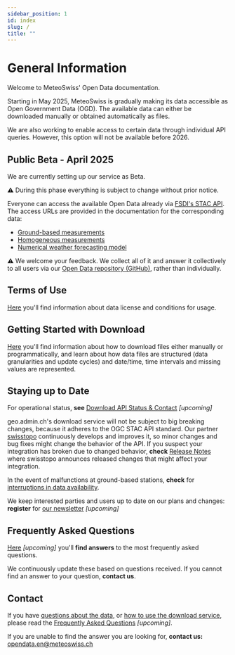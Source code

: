 ```yaml
---
sidebar_position: 1
id: index
slug: /
title: ""
---
```


# General Information

Welcome to MeteoSwiss' Open Data documentation.

Starting in May 2025, MeteoSwiss is gradually making its data accessible as Open Government Data (OGD). The available data can either be downloaded manually or obtained automatically as files.

<!-- We start with [ground-based measurements](/a-data-groundbased), [homogeneous measurements](/c-climate-data/c1-climate-stations_homogeneous) and [numerical weather forecasting model data](/e-forecast-data/e2-e3-numerical-weather-forecasting-model). Additional datasets will be released in the following months. The expected quarter for each dataset is announced on our [Open Data landing page](https://www.meteoswiss.admin.ch/services-and-publications/services/open-data.html). -->

We are also working to enable access to certain data through individual API queries. However, this option will not be available before 2026.

## Public Beta - April 2025

We are currently setting up our service as Beta.

⚠️ During this phase everything is subject to change without prior notice.

Everyone can access the available Open Data already via [FSDI's STAC API](/general/download). The access URLs are provided in the documentation for the corresponding data:
- [Ground-based measurements](/a-data-groundbased)
- [Homogeneous measurements](/c-climate-data/c1-climate-stations_homogeneous)
- [Numerical weather forecasting model](/e-forecast-data/e2-e3-numerical-weather-forecasting-model)

⚠️ We welcome your feedback. We collect all of it and answer it collectively to all users via our [Open Data repository (GitHub)](https://github.com/MeteoSwiss/opendata/discussions/categories/public-beta-april-2025), rather than individually.

## Terms of Use
[Here](/general/terms-of-use) you'll find information about data license and conditions for usage.

## Getting Started with Download
[Here](/general/download) you'll find information about how to download files either manually or programmatically, and learn about how data files are structured (data granularities and update cycles) and date/time, time intervals and missing values are represented.

## Staying up to Date
For operational status, **see** [Download API Status & Contact](/general/status) *[upcoming]*

geo.admin.ch's download service will not be subject to big breaking changes, because it adheres to the OGC STAC API standard. Our partner [swisstopo](https://www.swisstopo.admin.ch/en) continuously develops and improves it, so minor changes and bug fixes might change the behavior of the API. If you suspect your integration has broken due to changed behavior, **check** [Release Notes](https://api3.geo.admin.ch/releasenotes/index.html) where swisstopo announces released changes that might affect your integration.

In the event of malfunctions at ground-based stations, **check** for [interruptions in data availability](https://www.meteoswiss.admin.ch/services-and-publications/applications/data-availability.html).

We keep interested parties and users up to date on our plans and changes: **register** for [our newsletter](#) *[upcoming]*

## Frequently Asked Questions
[Here](/general/faq) *[upcoming]* you'll **find answers** to the most frequently asked questions. 

We continuously update these based on questions received. If you cannot find an answer to your question, **contact us**.

## Contact
If you have [questions about the data](/a-data-groundbased), or [how to use the download service](/general/download), please read the [Frequently Asked Questions](general/faq) *[upcoming]*. 

If you are unable to find the answer you are looking for, **contact us:** [opendata.en@meteoswiss.ch](mailto:opendata.en@meteoswiss.ch)
